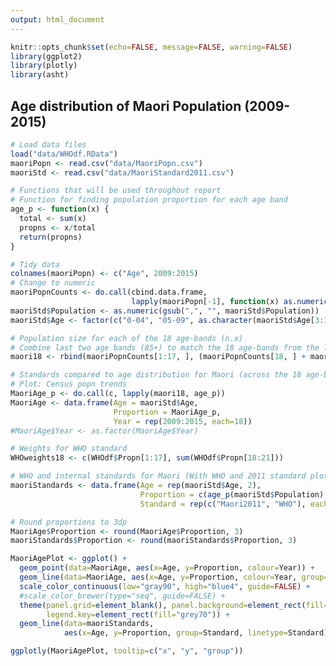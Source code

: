 ```yaml
---
output: html_document
---
```


```r
knitr::opts_chunk$set(echo=FALSE, message=FALSE, warning=FALSE)
library(ggplot2)
library(plotly)
library(asht)
```

## Age distribution of Maori Population (2009-2015)

```r
# Load data files
load("data/WHOdf.RData")
maoriPopn <- read.csv("data/MaoriPopn.csv")
maoriStd <- read.csv("data/MaoriStandard2011.csv")

# Functions that will be used throughout report
# Function for finding population proportion for each age band
age_p <- function(x) {
  total <- sum(x)
  propns <- x/total
  return(propns)
}

# Tidy data
colnames(maoriPopn) <- c("Age", 2009:2015)
# Change to numeric
maoriPopnCounts <- do.call(cbind.data.frame, 
                           lapply(maoriPopn[-1], function(x) as.numeric(gsub(",", "", x))))
maoriStd$Population <- as.numeric(gsub(",", "", maoriStd$Population))
maoriStd$Age <- factor(c("0-04", "05-09", as.character(maoriStd$Age[3:18])))

# Population size for each of the 18 age-bands (n.x)
# Combine last two age bands (85+) to match the 18 age-bands from the lung cancer data
maori18 <- rbind(maoriPopnCounts[1:17, ], (maoriPopnCounts[18, ] + maoriPopnCounts[19, ]))

# Standards compared to age distribution for Maori (across the 18 age-bands)
# Plot: Census popn trends
MaoriAge_p <- do.call(c, lapply(maori18, age_p)) 
MaoriAge <- data.frame(Age = maoriStd$Age,
                       Proportion = MaoriAge_p,
                       Year = rep(2009:2015, each=18))
#MaoriAge$Year <- as.factor(MaoriAge$Year)

# Weights for WHO standard
WHOweights18 <- c(WHOdf$Propn[1:17], sum(WHOdf$Propn[18:21]))

# WHO and internal standards for Maori (With WHO and 2011 standard plotted)
maoriStandards <- data.frame(Age = rep(maoriStd$Age, 2),
                             Proportion = c(age_p(maoriStd$Population), 0.01*WHOweights18),
                             Standard = rep(c("Maori2011", "WHO"), each=18))

# Round proportions to 3dp
MaoriAge$Proportion <- round(MaoriAge$Proportion, 3)
maoriStandards$Proportion <- round(maoriStandards$Proportion, 3)

MaoriAgePlot <- ggplot() +
  geom_point(data=MaoriAge, aes(x=Age, y=Proportion, colour=Year)) +
  geom_line(data=MaoriAge, aes(x=Age, y=Proportion, colour=Year, group=Year)) +
  scale_color_continuous(low="gray90", high="blue4", guide=FALSE) +
  #scale_color_brewer(type="seq", guide=FALSE) +
  theme(panel.grid=element_blank(), panel.background=element_rect(fill="grey70"), 
        legend.key=element_rect(fill="grey70")) +
  geom_line(data=maoriStandards, 
            aes(x=Age, y=Proportion, group=Standard, linetype=Standard), size=0.8, colour="red") 

ggplotly(MaoriAgePlot, tooltip=c("x", "y", "group")) 
```
